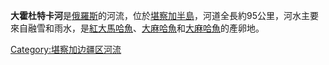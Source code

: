 {{unreferenced|time=2018-08-20T10:23:03+00:00}}
'''大霍杜特卡河'''是[[俄羅斯|俄羅斯]]的河流，位於[[堪察加半島|堪察加半島]]，河道全長約95公里，河水主要來自融雪和雨水，是[[紅大馬哈魚|紅大馬哈魚]]、[[大麻哈魚|大麻哈魚]]和[[大麻哈魚|大麻哈魚]]的產卵地。

{{Russia-geo-stub}}

[[Category:堪察加边疆区河流|Category:堪察加边疆区河流]]